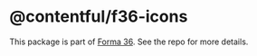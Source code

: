 # @contentful/f36-icons

This package is part of [Forma 36](https://github.com/contentful/forma-36). See the repo for more details.
